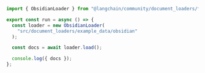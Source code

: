 ```typescript
import { ObsidianLoader } from "@langchain/community/document_loaders/fs/obsidian";

export const run = async () => {
  const loader = new ObsidianLoader(
    "src/document_loaders/example_data/obsidian"
  );

  const docs = await loader.load();

  console.log({ docs });
};
```
